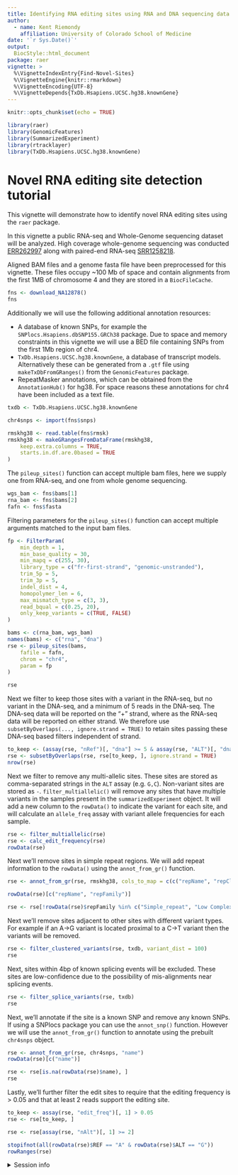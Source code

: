 ```yaml
---
title: Identifying RNA editing sites using RNA and DNA sequencing data
author: 
  - name: Kent Riemondy
    affiliation: University of Colorado School of Medicine
date: '`r Sys.Date()`'
output:
  BiocStyle::html_document
package: raer 
vignette: >
  %\VignetteIndexEntry{Find-Novel-Sites}
  %\VignetteEngine{knitr::rmarkdown}
  %\VignetteEncoding{UTF-8}    
  %\VignetteDepends{TxDb.Hsapiens.UCSC.hg38.knownGene}
---
```


```r
knitr::opts_chunk$set(echo = TRUE)
```


```r
library(raer)
library(GenomicFeatures)
library(SummarizedExperiment)
library(rtracklayer)
library(TxDb.Hsapiens.UCSC.hg38.knownGene)
```

# Novel RNA editing site detection tutorial

This vignette will demonstrate how to identify novel RNA editing sites using the `raer` package.

In this vignette a public RNA-seq and Whole-Genome sequencing dataset will be analyzed. High coverage whole-genome sequencing was conducted [ERR262997](https://www.ebi.ac.uk/ena/browser/view/ERR262997?show=reads) along with paired-end RNA-seq [SRR1258218](https://www.ebi.ac.uk/ena/browser/view/SRR1258218?show=reads). 

Aligned BAM files and a genome fasta file have been preprocessed for this vignette. These files occupy ~100 Mb of space and contain alignments from the first 1MB of chromosome 4 and they are stored in a `BiocFileCache`.

```r
fns <- download_NA12878()
fns
```

Additionally we will use the following additional annotation resources:  
  
  - A database of known SNPs, for example the `SNPlocs.Hsapiens.dbSNP155.GRCh38` package. Due to space and memory constraints in this vignette we will use a BED file containing SNPs from the first 1Mb region of chr4.  
  - `TxDb.Hsapiens.UCSC.hg38.knownGene`, a database of transcript models. Alternatively these can be generated from a `.gtf` file using `makeTxDbFromGRanges()` from the `GenomicFeatures` package.  
  - RepeatMasker annotations, which can be obtained from the `AnnotationHub()` for hg38. For space reasons these annotations for chr4 have been included as a text file. 

```r
txdb <- TxDb.Hsapiens.UCSC.hg38.knownGene

chr4snps <- import(fns$snps)

rmskhg38 <- read.table(fns$rmsk)
rmskhg38 <- makeGRangesFromDataFrame(rmskhg38,
    keep.extra.columns = TRUE,
    starts.in.df.are.0based = TRUE
)
```


The `pileup_sites()` function can accept multiple bam files, here we supply one from RNA-seq, and one from whole genome sequencing.

```r
wgs_bam <- fns$bams[1]
rna_bam <- fns$bams[2]
fafn <- fns$fasta
```

Filtering parameters for the `pileup_sites()` function can accept multiple arguments matched to the input bam files.

```r
fp <- FilterParam(
    min_depth = 1,
    min_base_quality = 30,
    min_mapq = c(255, 30),
    library_type = c("fr-first-strand", "genomic-unstranded"),
    trim_5p = 5,
    trim_3p = 5,
    indel_dist = 4,
    homopolymer_len = 6,
    max_mismatch_type = c(3, 3),
    read_bqual = c(0.25, 20),
    only_keep_variants = c(TRUE, FALSE)
)

bams <- c(rna_bam, wgs_bam)
names(bams) <- c("rna", "dna")
rse <- pileup_sites(bams,
    fafile = fafn,
    chrom = "chr4",
    param = fp
)

rse
```


Next we filter to keep those sites with a variant in the RNA-seq, but no variant
in the DNA-seq, and a minimum of 5 reads in the DNA-seq. The DNA-seq data will 
be reported on the "+" strand, where as the RNA-seq data will be reported on either 
strand. We therefore use `subsetByOverlaps(..., ignore.strand = TRUE)` to retain sites
passing these DNA-seq based filters independent of strand. 

```r
to_keep <- (assay(rse, "nRef")[, "dna"] >= 5 & assay(rse, "ALT")[, "dna"] == "-")
rse <- subsetByOverlaps(rse, rse[to_keep, ], ignore.strand = TRUE)
nrow(rse)
```

Next we filter to remove any multi-allelic sites. These sites are stored as comma-separated
strings in the `ALT` assay (e.g. `G,C`). Non-variant sites are stored as `-`. 
`filter_multiallelic()` will remove any sites that have multiple variants in the samples present in the `summarizedExperiment` object. It will add a new column to the `rowData()` to indicate the variant for each site, and will calculate an `allele_freq` assay with variant allele frequencies for each sample. 

```r
rse <- filter_multiallelic(rse)
rse <- calc_edit_frequency(rse)
rowData(rse)
```


Next we'll remove sites in simple repeat regions. We will add repeat information to the `rowData()` using the `annot_from_gr()` function.

```r
rse <- annot_from_gr(rse, rmskhg38, cols_to_map = c(c("repName", "repClass", "repFamily")))

rowData(rse)[c("repName", "repFamily")]
```


```r
rse <- rse[!rowData(rse)$repFamily %in% c("Simple_repeat", "Low Complexity")]
```

Next we'll remove sites adjacent to other sites with different variant types. For example if an A->G variant is located proximal to a C->T variant then the variants will be removed.  

```r
rse <- filter_clustered_variants(rse, txdb, variant_dist = 100)
rse
```

Next, sites within 4bp of known splicing events will be excluded. These sites are low-confidence due to the possibility of mis-alignments near splicing events.

```r
rse <- filter_splice_variants(rse, txdb)
rse
```
Next, we'll annotate if the site is a known SNP and remove any known SNPs. If using a SNPlocs package you can use the `annot_snp()` function. However we will use the `annot_from_gr()` function to annotate using the prebuilt `chr4snps` object.

```r
rse <- annot_from_gr(rse, chr4snps, "name")
rowData(rse)[c("name")]

rse <- rse[is.na(rowData(rse)$name), ]
rse
```
Lastly, we'll further filter the edit sites to require that the editing frequency is > 0.05 and that at least 2 reads support the editing site. 

```r
to_keep <- assay(rse, "edit_freq")[, 1] > 0.05
rse <- rse[to_keep, ]

rse <- rse[assay(rse, "nAlt")[, 1] >= 2]
```


```r
stopifnot(all(rowData(rse)$REF == "A" & rowData(rse)$ALT == "G"))
rowRanges(rse)
```


<details style="margin-bottom:10px;">
<summary>
    Session info
</summary>

```r
sessionInfo()
```

</details>

